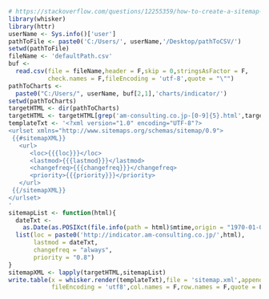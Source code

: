 ```r
# https://stackoverflow.com/questions/12255359/how-to-create-a-sitemap-xml-file-using-r-and-the-xml-package
library(whisker)
library(httr)
userName <- Sys.info()['user']
pathToFile <- paste0('C:/Users/', userName,'/Desktop/pathToCSV/')
setwd(pathToFile)
fileName <- 'defaultPath.csv'
buf <-
  read.csv(file = fileName,header = F,skip = 0,stringsAsFactor = F,
           check.names = F,fileEncoding = 'utf-8',quote = "\"")
pathToCharts <-
  paste0("C:/Users/", userName, buf[2,1],'charts/indicator/')
setwd(pathToCharts)
targetHTML <- dir(pathToCharts)
targetHTML <- targetHTML[grep('am-consulting.co.jp-[0-9]{5}.html',targetHTML)]
templateTxt <- '<?xml version="1.0" encoding="UTF-8"?>
<urlset xmlns="http://www.sitemaps.org/schemas/sitemap/0.9">
 {{#sitemapXML}}
   <url>
      <loc>{{{loc}}}</loc>
      <lastmod>{{{lastmod}}}</lastmod>
      <changefreq>{{{changefreq}}}</changefreq>
      <priority>{{{priority}}}</priority>
   </url>
 {{/sitemapXML}}
</urlset>
'
sitemapList <- function(html){
  dateTxt <- 
    as.Date(as.POSIXct(file.info(path = html)$mtime,origin = "1970-01-01"))
  list(loc = paste0('http://indicator.am-consulting.co.jp/',html),
       lastmod = dateTxt,
       changefreq = "always",
       priority = "0.8")
}
sitemapXML <- lapply(targetHTML,sitemapList)
write.table(x = whisker.render(templateTxt),file = 'sitemap.xml',append = F,
            fileEncoding = 'utf8',col.names = F,row.names = F,quote = F)
```
